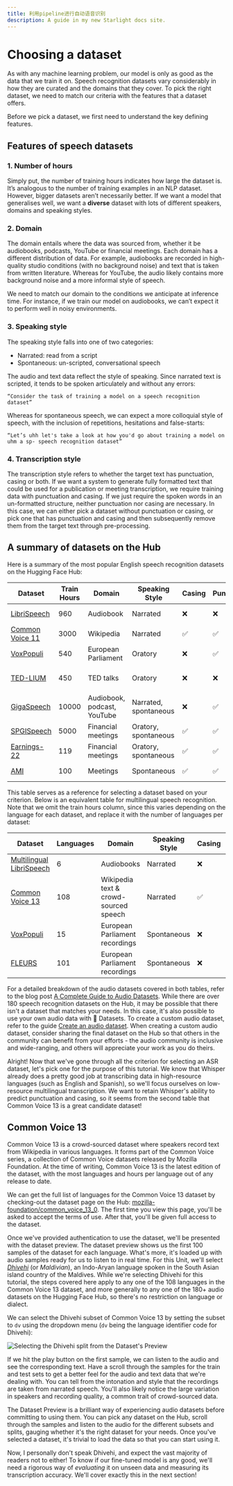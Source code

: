 ```yaml
---
title: 利用pipeline进行自动语音识别
description: A guide in my new Starlight docs site.
---
```

# Choosing a dataset

As with any machine learning problem, our model is only as good as the data that we train it on. Speech recognition
datasets vary considerably in how they are curated and the domains that they cover. To pick the right dataset, we need
to match our criteria with the features that a dataset offers.

Before we pick a dataset, we first need to understand the key defining features.

## Features of speech datasets

### 1. Number of hours
Simply put, the number of training hours indicates how large the dataset is. It’s analogous to the number of training
examples in an NLP dataset. However, bigger datasets aren’t necessarily better. If we want a model that generalises well,
we want a **diverse** dataset with lots of different speakers, domains and speaking styles.

### 2. Domain
The domain entails where the data was sourced from, whether it be audiobooks, podcasts, YouTube or financial meetings.
Each domain has a different distribution of data. For example, audiobooks are recorded in high-quality studio conditions
(with no background noise) and text that is taken from written literature. Whereas for YouTube, the audio likely contains
more background noise and a more informal style of speech.

We need to match our domain to the conditions we anticipate at inference time. For instance, if we train our model on
audiobooks, we can’t expect it to perform well in noisy environments.

### 3. Speaking style
The speaking style falls into one of two categories:

* Narrated: read from a script
* Spontaneous: un-scripted, conversational speech

The audio and text data reflect the style of speaking. Since narrated text is scripted, it tends to be spoken articulately
and without any errors:

```
“Consider the task of training a model on a speech recognition dataset”
```

Whereas for spontaneous speech, we can expect a more colloquial style of speech, with the inclusion of repetitions,
hesitations and false-starts:

```
“Let’s uhh let's take a look at how you'd go about training a model on uhm a sp- speech recognition dataset”
```

### 4. Transcription style
The transcription style refers to whether the target text has punctuation, casing or both. If we want a system to generate
fully formatted text that could be used for a publication or meeting transcription, we require training data with punctuation
and casing. If we just require the spoken words in an un-formatted structure, neither punctuation nor casing are necessary.
In this case, we can either pick a dataset without punctuation or casing, or pick one that has punctuation and casing and
then subsequently remove them from the target text through pre-processing.

## A summary of datasets on the Hub

Here is a summary of the most popular English speech recognition datasets on the Hugging Face Hub:

| Dataset                                                                                 | Train Hours | Domain                      | Speaking Style        | Casing | Punctuation | License         | Recommended Use                  |
|-----------------------------------------------------------------------------------------|-------------|-----------------------------|-----------------------|--------|-------------|-----------------|----------------------------------|
| [LibriSpeech](https://huggingface.co/datasets/librispeech_asr)                          | 960         | Audiobook                   | Narrated              | ❌      | ❌           | CC-BY-4.0       | Academic benchmarks              |
| [Common Voice 11](https://huggingface.co/datasets/mozilla-foundation/common_voice_11_0) | 3000        | Wikipedia                   | Narrated              | ✅      | ✅           | CC0-1.0         | Non-native speakers              |
| [VoxPopuli](https://huggingface.co/datasets/facebook/voxpopuli)                         | 540         | European Parliament         | Oratory               | ❌      | ✅           | CC0             | Non-native speakers              |
| [TED-LIUM](https://huggingface.co/datasets/LIUM/tedlium)                                | 450         | TED talks                   | Oratory               | ❌      | ❌           | CC-BY-NC-ND 3.0 | Technical topics                 |
| [GigaSpeech](https://huggingface.co/datasets/speechcolab/gigaspeech)                    | 10000       | Audiobook, podcast, YouTube | Narrated, spontaneous | ❌      | ✅           | apache-2.0      | Robustness over multiple domains |
| [SPGISpeech](https://huggingface.co/datasets/kensho/spgispeech)                         | 5000        | Financial meetings          | Oratory, spontaneous  | ✅      | ✅           | User Agreement  | Fully formatted transcriptions   |
| [Earnings-22](https://huggingface.co/datasets/revdotcom/earnings22)                     | 119         | Financial meetings          | Oratory, spontaneous  | ✅      | ✅           | CC-BY-SA-4.0    | Diversity of accents             |
| [AMI](https://huggingface.co/datasets/edinburghcstr/ami)                                | 100         | Meetings                    | Spontaneous           | ✅      | ✅           | CC-BY-4.0       | Noisy speech conditions          |

This table serves as a reference for selecting a dataset based on your criterion. Below is an equivalent table for
multilingual speech recognition. Note that we omit the train hours column, since this varies depending on the language
for each dataset, and replace it with the number of languages per dataset:

| Dataset                                                                                       | Languages | Domain                                | Speaking Style | Casing | Punctuation | License   | Recommended Usage       |
|-----------------------------------------------------------------------------------------------|-----------|---------------------------------------|----------------|--------|-------------|-----------|-------------------------|
| [Multilingual LibriSpeech](https://huggingface.co/datasets/facebook/multilingual_librispeech) | 6         | Audiobooks                            | Narrated       | ❌      | ❌           | CC-BY-4.0 | Academic benchmarks     |
| [Common Voice 13](https://huggingface.co/datasets/mozilla-foundation/common_voice_13_0)       | 108       | Wikipedia text & crowd-sourced speech | Narrated       | ✅      | ✅           | CC0-1.0   | Diverse speaker set     |
| [VoxPopuli](https://huggingface.co/datasets/facebook/voxpopuli)                               | 15        | European Parliament recordings        | Spontaneous    | ❌      | ✅           | CC0       | European languages      |
| [FLEURS](https://huggingface.co/datasets/google/fleurs)                                       | 101       | European Parliament recordings        | Spontaneous    | ❌      | ❌           | CC-BY-4.0 | Multilingual evaluation |

For a detailed breakdown of the audio datasets covered in both tables, refer to the blog post [A Complete Guide to Audio Datasets](https://huggingface.co/blog/audio-datasets#a-tour-of-audio-datasets-on-the-hub).
While there are over 180 speech recognition datasets on the Hub, it may be possible that there isn't a dataset that matches
your needs. In this case, it's also possible to use your own audio data with 🤗 Datasets. To create a custom audio dataset,
refer to the guide [Create an audio dataset](https://huggingface.co/docs/datasets/audio_dataset). When creating a custom
audio dataset, consider sharing the final dataset on the Hub so that others in the community can benefit from your
efforts - the audio community is inclusive and wide-ranging, and others will appreciate your work as you do theirs.

Alright! Now that we've gone through all the criterion for selecting an ASR dataset, let's pick one for the purpose of this tutorial.
We know that Whisper already does a pretty good job at transcribing data in high-resource languages (such as English and Spanish), so
we'll focus ourselves on low-resource multilingual transcription. We want to retain Whisper's ability to predict punctuation and casing,
so it seems from the second table that Common Voice 13 is a great candidate dataset!

## Common Voice 13

Common Voice 13 is a crowd-sourced dataset where speakers record text from Wikipedia in various languages. It forms part of
the Common Voice series, a collection of Common Voice datasets released by Mozilla Foundation. At the time of writing,
Common Voice 13 is the latest edition of the dataset, with the most languages and hours per language out of any release to date.

We can get the full list of languages for the Common Voice 13 dataset by checking-out the dataset page on the Hub:
[mozilla-foundation/common_voice_13_0](https://huggingface.co/datasets/mozilla-foundation/common_voice_13_0).
The first time you view this page, you'll be asked to accept the terms of use. After that, you'll be given full access to the dataset.

Once we've provided authentication to use the dataset, we'll be presented with the dataset preview. The dataset preview
shows us the first 100 samples of the dataset for each language. What's more, it's loaded up with audio samples ready for us
to listen to in real time. For this Unit, we'll select [_Dhivehi_](https://en.wikipedia.org/wiki/Maldivian_language)
(or _Maldivian_), an Indo-Aryan language spoken in the South Asian island country of the Maldives. While we're selecting
Dhivehi for this tutorial, the steps covered here apply to any one of the 108 languages in the Common Voice 13 dataset, and
more generally to any one of the 180+ audio datasets on the Hugging Face Hub, so there's no restriction on language or dialect.

We can select the Dhivehi subset of Common Voice 13 by setting the subset to `dv` using the dropdown menu (`dv` being the language
identifier code for Dhivehi):

<div class="flex justify-center">
    <img src="https://huggingface.co/datasets/huggingface-course/audio-course-images/resolve/main/cv_13_dv_selection.png" alt="Selecting the Dhivehi split from the Dataset's Preview">
</div>

If we hit the play button on the first sample, we can listen to the audio and see the corresponding text. Have a scroll
through the samples for the train and test sets to get a better feel for the audio and text data that we're dealing with.
You can tell from the intonation and style that the recordings are taken from narrated speech. You'll also likely notice
the large variation in speakers and recording quality, a common trait of crowd-sourced data.

The Dataset Preview is a brilliant way of experiencing audio datasets before committing to using them. You can pick any
dataset on the Hub, scroll through the samples and listen to the audio for the different subsets and splits, gauging whether
it's the right dataset for your needs. Once you've selected a dataset, it's trivial to load the data so that you can
start using it.

Now, I personally don't speak Dhivehi, and expect the vast majority of readers not to either! To know if our fine-tuned model
is any good, we'll need a rigorous way of _evaluating_ it on unseen data and measuring its transcription accuracy.
We'll cover exactly this in the next section!
